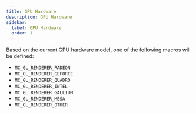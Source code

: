 ```yaml
---
title: GPU Hardware
description: GPU Hardware
sidebar:
  label: GPU Hardware
  order: 1
---
```


Based on the current GPU hardware model, one of the following macros will be defined:

- `MC_GL_RENDERER_RADEON`
- `MC_GL_RENDERER_GEFORCE`
- `MC_GL_RENDERER_QUADRO`
- `MC_GL_RENDERER_INTEL`
- `MC_GL_RENDERER_GALLIUM`
- `MC_GL_RENDERER_MESA`
- `MC_GL_RENDERER_OTHER`